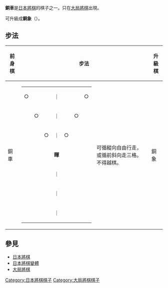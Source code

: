 {{japanese|japanese=銅車|kana=どうしゃ|romaji=Dōsha}}

'''銅車'''是[[日本將棋|日本將棋]]的棋子之一。只在[[大局將棋|大局將棋]]出現。

可升級成'''銅象'''（{{lang|ja|どうぞう}}）。

== 步法 ==


{| border="1" cellspacing="0" cellpadding="3"
|----- bgcolor="#dddddd"
! 前身棋
! colspan="2" | 步法
! 升級棋
! colspan="2" | 步法
|-----
| 銅車 ||
{| border="1" cellspacing="0" cellpadding="3"
|-----
| ○ || 　 || 　 || ｜ || 　 || 　 || ○
|-----
| 　 || ○ || 　 || ｜ || 　 || ○ || 　
|-----
| 　 || 　 || ○ || ｜ || ○ || 　 || 　
|-----
| 　 || 　 || 　 || '''睴''' || 　 || 　 || 　
|-----
| 　 || 　 || 　 || ｜ || 　 || 　 || 　
|-----
| 　 || 　 || 　 || ｜ || 　 || 　 || 　
|-----
| 　 || 　 || 　 || ｜ || 　 || 　 || 　
|}
| 可循縱向自由行走，或循前斜向走三格。不得越棋。 || 銅象 ||
{| border="1" cellspacing="0" cellpadding="3"
|-----
| 　 || 　 || ｜ || 　 || 　
|-----
| 　 || ○ || ｜ || ○ || 　
|-----
| 　 || ○ || '''睳''' || ○ || 　
|-----
| 　 || ○ || ｜ || ○ || 　
|-----
| 　 || 　 || ｜ || 　 || 　
|}
| 可循縱向自由行走，或循橫向、斜向走一格。不得越棋。
|}

== 參見 ==
*[[日本將棋|日本將棋]]
*[[日本將棋變體|日本將棋變體]]
*[[大局將棋|大局將棋]]
{{DEFAULTSORT:Dousha}}

[[Category:日本將棋棋子|Category:日本將棋棋子]]
[[Category:大局將棋棋子|Category:大局將棋棋子]]